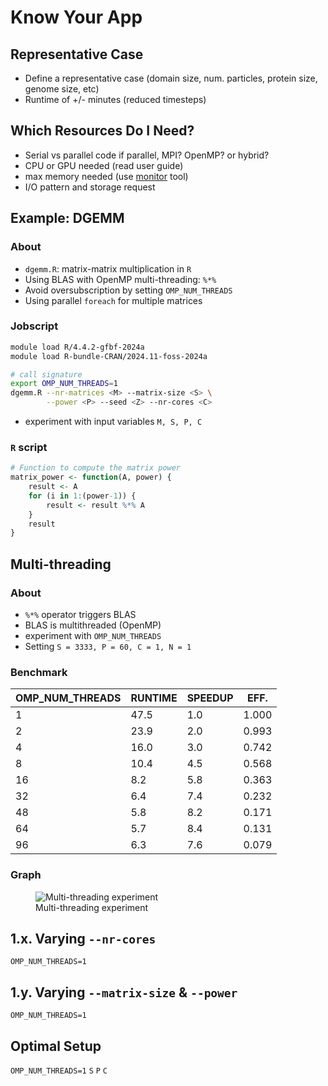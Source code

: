 # Know Your App


## Representative Case

- Define a representative case
  (domain size, num. particles, protein size, genome size, etc)
- Runtime of +/- minutes
  (reduced timesteps)


## Which Resources Do I Need?

- Serial vs parallel code
  if parallel, MPI? OpenMP? or hybrid?
- CPU or GPU needed (read user guide)
- max memory needed (use [monitor](https://docs.vscentrum.be/compute/jobs/monitoring_memory_and_cpu_usage_of_programs.html) tool)
- I/O pattern and storage request


## Example: DGEMM

::: {.panel-tabset}

### About

- `dgemm.R`: matrix-matrix multiplication in `R`
- Using BLAS with OpenMP multi-threading: `%*%`
- Avoid oversubscription by setting `OMP_NUM_THREADS`
- Using parallel `foreach` for multiple matrices

### Jobscript

```bash
module load R/4.4.2-gfbf-2024a
module load R-bundle-CRAN/2024.11-foss-2024a

# call signature
export OMP_NUM_THREADS=1
dgemm.R --nr-matrices <M> --matrix-size <S> \
        --power <P> --seed <Z> --nr-cores <C>
```

- experiment with input variables `M, S, P, C`

### `R` script

```r
# Function to compute the matrix power
matrix_power <- function(A, power) {
    result <- A
    for (i in 1:(power-1)) {
        result <- result %*% A
    }
    result
}
```

:::


## Multi-threading

::: {.panel-tabset}

### About

- `%*%` operator triggers BLAS
- BLAS is multithreaded (OpenMP)
- experiment with `OMP_NUM_THREADS`
- Setting `S = 3333, P = 60, C = 1, N = 1`

### Benchmark

| OMP_NUM_THREADS | RUNTIME | SPEEDUP | EFF.  |
|---------|---------|---------|-------|
| 1       | 47.5    | 1.0     | 1.000 |
| 2       | 23.9    | 2.0     | 0.993 |
| 4       | 16.0    | 3.0     | 0.742 |
| 8       | 10.4    | 4.5     | 0.568 |
| 16      | 8.2     | 5.8     | 0.363 |
| 32      | 6.4     | 7.4     | 0.232 |
| 48      | 5.8     | 8.2     | 0.171 |
| 64      | 5.7     | 8.4     | 0.131 |
| 96      | 6.3     | 7.6     | 0.079 |


### Graph

![Multi-threading experiment](../examples/dgemm/figures/scaling_omp_num_threads.png)

:::

## 1.x. Varying `--nr-cores`

`OMP_NUM_THREADS=1`

## 1.y. Varying `--matrix-size` & `--power`

`OMP_NUM_THREADS=1`

## Optimal Setup

`OMP_NUM_THREADS=1`
`S`
`P`
`C`
